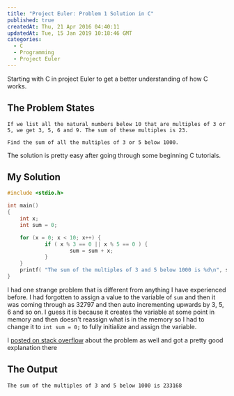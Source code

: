 ```yaml
---
title: "Project Euler: Problem 1 Solution in C"
published: true
createdAt: Thu, 21 Apr 2016 04:40:11
updatedAt: Tue, 15 Jan 2019 10:18:46 GMT
categories:
  - C
  - Programming
  - Project Euler
---
```


Starting with C in project Euler to get a better understanding of how C works.


## The Problem States

```
If we list all the natural numbers below 10 that are multiples of 3 or 5, we get 3, 5, 6 and 9. The sum of these multiples is 23.

Find the sum of all the multiples of 3 or 5 below 1000.
```

The solution is pretty easy after going through some beginning C tutorials.

## My Solution

```c
#include <stdio.h>

int main()
{
    int x;
    int sum = 0;

    for (x = 0; x < 10; x++) {
            if ( x % 3 == 0 || x % 5 == 0 ) {
                    sum = sum + x;
            }
    }
    printf( "The sum of the multiples of 3 and 5 below 1000 is %d\n", sum );
}
```

I had one strange problem that is different from anything I have experienced before. I had forgotten to assign a
value to the variable of `sum` and then it was coming through as 32797 and then auto incrementing upwards by 3, 5, 6
and so on. I guess it is because it creates the variable at some point in memory and then doesn't reassign what is in
the memory so I had to change it to `int sum = 0;` to fully initialize and assign the variable.

I [posted on stack overflow](http://stackoverflow.com/questions/36759717/c-variable-has-a-value-already) about the
problem as well and got a pretty good explanation there

## The Output

```bash
The sum of the multiples of 3 and 5 below 1000 is 233168
```
